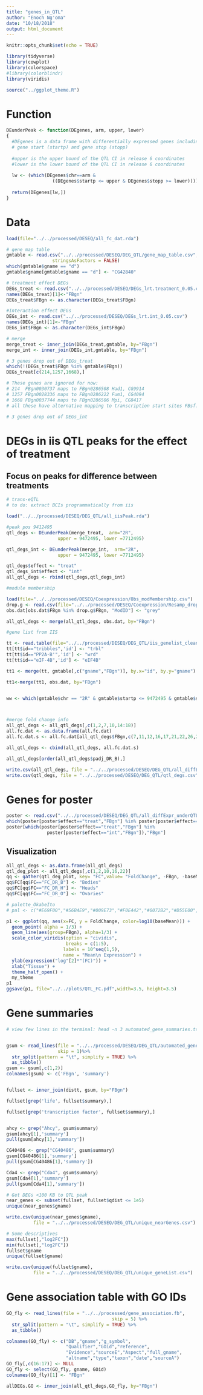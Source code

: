 ```yaml
---
title: "genes_in_QTL"
author: "Enoch Ng'oma"
date: "10/18/2018"
output: html_document
---
```


```r
knitr::opts_chunk$set(echo = TRUE)

library(tidyverse)
library(cowplot)
library(colorspace)
#library(colorblindr)
library(viridis)

source("../ggplot_theme.R")
```

# Function

```r
DEunderPeak <- function(DEgenes, arm, upper, lower)
{
  #DEgenes is a data frame with differentially expressed genes including chromosome (chr)
  # gene start (startp) and gene stop (stopp)
  
  #upper is the upper bound of the QTL CI in release 6 coordinates
  #lower is the lower bound of the QTL CI in release 6 coordinates
  
  lw <- (which(DEgenes$chr==arm & 
                 ((DEgenes$startp <= upper & DEgenes$stopp >= lower))))  
  
  return(DEgenes[lw,])
}
```

# Data

```r

load(file="../../processed/DESEQ/all_fc_dat.rda")

# gene map table
gmtable <- read.csv("../../processed/DESEQ/DEG_QTL/gene_map_table.csv", 
                 stringsAsFactors = FALSE)
which(gmtable$gname == "d")
gmtable$gname[gmtable$gname == "d"] <- "CG42840" 

# treatment effect DEGs
DEGs_treat <- read.csv("../../processed/DESEQ/DEGs_lrt.treatment_0.05.csv")
names(DEGs_treat)[1]<-"FBgn"
DEGs_treat$FBgn <- as.character(DEGs_treat$FBgn)

#Interaction effect DEGs
DEGs_int <- read.csv("../../processed/DESEQ/DEGs_lrt.int_0.05.csv")
names(DEGs_int)[1]<-"FBgn"
DEGs_int$FBgn <- as.character(DEGs_int$FBgn)

# merge
merge_treat <- inner_join(DEGs_treat,gmtable, by="FBgn")
merge_int <- inner_join(DEGs_int,gmtable, by="FBgn")

# 3 genes drop out of DEGs_treat
which(!(DEGs_treat$FBgn %in% gmtable$FBgn))
DEGs_treat[c(214,1257,1668),]

# These genes are ignored for now:
# 214  FBgn0030737 maps to FBgn0286508 Had1, CG9914
# 1257 FBgn0028336 maps to FBgn0286222 Fum1, CG4094
# 1668 FBgn0037744 maps to FBgn0286506 Mpi, CG8417
# all these have alternative mapping to transcription start sites FBsf... numbers

# 3 genes drop out of DEGs_int

```

# DEGs in iis QTL peaks for the effect of treatment
## Focus on peaks for difference between treatments

```r
# trans-eQTL
# to do: extract BCIs programmatically from iis 

load("../../processed/DESEQ/DEG_QTL/all_iisPeak.rda")

#peak pos 9412495
qtl_degs <- DEunderPeak(merge_treat,  arm="2R", 
                   upper = 9472495, lower =7712495)

qtl_degs_int <- DEunderPeak(merge_int,  arm="2R", 
                   upper = 9472495, lower =7712495)

qtl_degs$effect <- "treat"
qtl_degs_int$effect <- "int"
all_qtl_degs <- rbind(qtl_degs,qtl_degs_int)

#module membership

load(file="../../processed/DESEQ/Coexpression/Obs_modMembership.csv")
drop.g <- read.csv(file="../../processed/DESEQ/Coexpression/Resamp_droppedGenes.csv",header=TRUE, stringsAsFactors = FALSE)
obs.dat[obs.dat$FBgn %in% drop.g$FBgn, "ModID"] <- "grey"

all_qtl_degs <- merge(all_qtl_degs, obs.dat, by="FBgn")

#gene list from IIS

tt <- read.table(file="../../processed/DESEQ/DEG_QTL/iis_genelist_clean.txt", header=TRUE, stringsAsFactors = FALSE, sep="\t")
tt[tt$id=="tribbles",'id'] <- "trbl"
tt[tt$id=="PP2A-B'",'id'] <- "wrd"
tt[tt$id=="eIF-4B",'id'] <- "eIF4B"

tt1 <- merge(tt, gmtable[,c("gname","FBgn")], by.x="id", by.y="gname")

tt1<-merge(tt1, obs.dat, by="FBgn")


ww <- which(gmtable$chr == "2R" & gmtable$startp <= 9472495 & gmtable$stopp >= 7712495)



#merge fold change info
all_qtl_degs <- all_qtl_degs[,c(1,2,7,10,14:18)]
all.fc.dat <- as.data.frame(all.fc.dat)
all.fc.dat.s <- all.fc.dat[all_qtl_degs$FBgn,c(7,11,12,16,17,21,22,26,27,31,32,36,37,41,42,46,47,51)]

all_qtl_degs <- cbind(all_qtl_degs, all.fc.dat.s)

all_qtl_degs[order(all_qtl_degs$padj_DR_B),]

write.csv(all_qtl_degs, file = "../../processed/DESEQ/DEG_QTL/all_diffExpr_underQTL.csv")
write.csv(qtl_degs, file = "../../processed/DESEQ/DEG_QTL/qtl_degs.csv")
```

# Genes for poster

```r
poster <- read.csv("../../processed/DESEQ/DEG_QTL/all_diffExpr_underQTL.csv")
which(poster[poster$effect=="treat","FBgn"] %in% poster[poster$effect=="int","FBgn"])
poster[which(poster[poster$effect=="treat","FBgn"] %in%
               poster[poster$effect=="int","FBgn"]),"FBgn"]
```

## Visualization

```r
all_qtl_degs <- as.data.frame(all_qtl_degs)
qtl_deg_plot <- all_qtl_degs[,c(1,2,10,16,22)]
qq <- gather(qtl_deg_plot, key= "FC",value= "FoldChange", -FBgn, -baseMean)
qq$FC[qq$FC=="FC_DR_B"] <- "Bodies"
qq$FC[qq$FC=="FC_DR_H"] <- "Heads"
qq$FC[qq$FC=="FC_DR_O"] <- "Ovaries"

# palette_OkabeIto
# pal <- c("#E69F00","#56B4E9","#009E73","#F0E442","#0072B2","#D55E00","#CC79A7","#999999")

p1 <- ggplot(qq, aes(x=FC, y = FoldChange, color=log10(baseMean))) +
  geom_point( alpha = 1/3) +
  geom_line(aes(group=FBgn), alpha=1/3) +
  scale_color_viridis(option = "cividis", 
                      breaks = c(1:5),
                     labels = 10^seq(1,5), 
                     name = "Mean\n Expression") +
  ylab(expression("log"[2]*"(FC)")) +
  xlab("Tissue") +
  theme_half_open() +
  my_theme
p1 
ggsave(p1, file="../../plots/QTL_FC.pdf",width=3.5, height=3.5)

```





# Gene summaries

```r
# view few lines in the terminal: head -n 3 automated_gene_summaries.tsv | tail -n 3


gsum <- read_lines(file = "../../processed/DESEQ/DEG_QTL/automated_gene_summaries.tsv",
                   skip = 1)%>%
  str_split(pattern = "\t", simplify = TRUE) %>% 
  as_tibble() 
gsum <- gsum[,c(1,2)]
colnames(gsum) <- c('FBgn', 'summary')


fullset <- inner_join(distt, gsum, by="FBgn")

fullset[grep('life', fullset$summary),]

fullset[grep('transcription factor', fullset$summary),]


ahcy <- grep("Ahcy", gsum$summary)
gsum[ahcy[1],'summary']
pull(gsum[ahcy[1],'summary'])

CG40486 <- grep("CG40486", gsum$summary)
gsum[CG40486[1],'summary']
pull(gsum[CG40486[1],'summary'])

Cda4 <- grep("Cda4", gsum$summary)
gsum[Cda4[1],'summary']
pull(gsum[Cda4[1],'summary'])

# Get DEGs <100 KB to QTL peak
near_genes <- subset(fullset, fullset$qdist <= 1e5)
unique(near_genes$gname)

write.csv(unique(near_genes$gname), 
          file = "../../processed/DESEQ/DEG_QTL/unique_nearGenes.csv")

# Some descriptives
max(fullset[,"log2FC"])
min(fullset[,"log2FC"])
fullset$gname
unique(fullset$gname)

write.csv(unique(fullset$gname), 
          file = "../../processed/DESEQ/DEG_QTL/unique_geneList.csv")


```


# Gene association table with GO IDs

```r
GO_fly <- read_lines(file = "../../processed/gene_association.fb",
                                       skip = 5) %>% 
  str_split(pattern = "\t", simplify = TRUE) %>% 
  as_tibble()

colnames(GO_fly) <- c("DB","gname","g_symbol",
                      "Qualifier","GOid","reference",
                      "Evidence","sourceE","Aspect","full_gname",
                      "altname","type","taxon","date","sourceA")
GO_fly[,c(16:17)] <- NULL
GO_fly <- select(GO_fly, gname, GOid)
colnames(GO_fly)[1] <- "FBgn"

allDEGs.GO <- inner_join(all_qtl_degs,GO_fly, by="FBgn")

```
